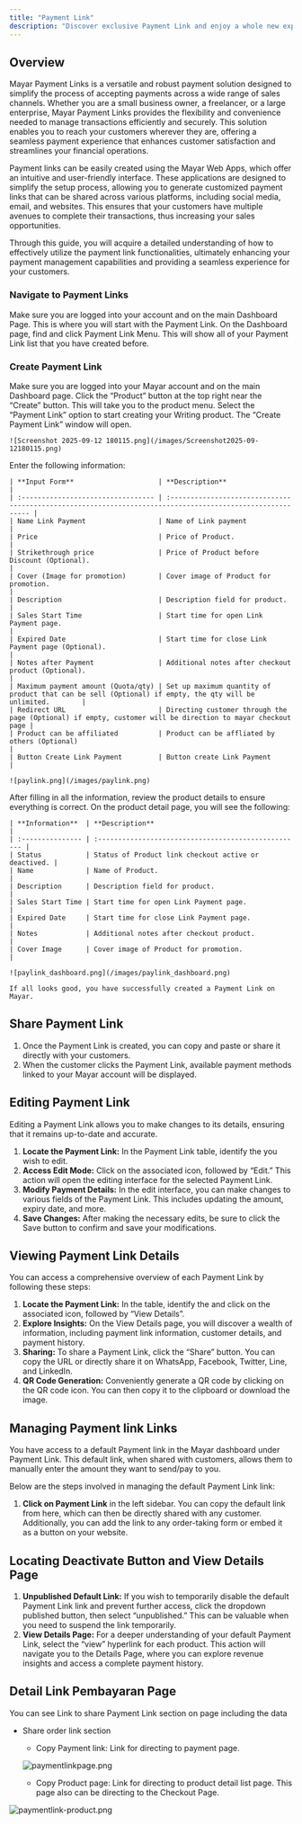 ```yaml
---
title: "Payment Link"
description: "Discover exclusive Payment Link and enjoy a whole new experience!"
---
```


## Overview

Mayar Payment Links is a versatile and robust payment solution designed to simplify the process of accepting payments across a wide range of sales channels. Whether you are a small business owner, a freelancer, or a large enterprise, Mayar Payment Links provides the flexibility and convenience needed to manage transactions efficiently and securely. This solution enables you to reach your customers wherever they are, offering a seamless payment experience that enhances customer satisfaction and streamlines your financial operations.

Payment links can be easily created using the Mayar Web Apps, which offer an intuitive and user-friendly interface. These applications are designed to simplify the setup process, allowing you to generate customized payment links that can be shared across various platforms, including social media, email, and websites. This ensures that your customers have multiple avenues to complete their transactions, thus increasing your sales opportunities.

Through this guide, you will acquire a detailed understanding of how to effectively utilize the payment link functionalities, ultimately enhancing your payment management capabilities and providing a seamless experience for your customers.

### Navigate to Payment Links

<Steps>
  <Step title="Log in to your Mayar Dashboard">
    Make sure you are logged into your account and on the main Dashboard Page. This is where you will start with the Payment Link.
  </Step>
  <Step title="From the Sidebar menu, click on Payment Link.">
    On the Dashboard page, find and click Payment Link Menu. This will show all of your Payment Link list that you have created before.
  </Step>
</Steps>

### Create Payment Link

<Steps>
  <Step title=" Go to Dashboard">
    Make sure you are logged into your Mayar account and on the main Dashboard page.
  </Step>
  <Step title="Access the Product Menu">
    Click the “Product” button at the top right near the “Create” button. This will take you to the product menu.
  </Step>
  <Step title="Choose Product Type">
    Select the “Payment Link” option to start creating your Writing product. The “Create Payment Link” window will open.

    ![Screenshot 2025-09-12 180115.png](/images/Screenshot2025-09-12180115.png)
  </Step>
  <Step title="Fill in Product Details">
    Enter the following information:

    | **Input Form**                     | **Description**                                                                                            |
    | :--------------------------------- | :--------------------------------------------------------------------------------------------------------- |
    | Name Link Payment                  | Name of Link payment                                                                                       |
    | Price                              | Price of Product.                                                                                          |
    | Strikethrough price                | Price of Product before Discount (Optional).                                                               |
    | Cover (Image for promotion)        | Cover image of Product for promotion.                                                                      |
    | Description                        | Description field for product.                                                                             |
    | Sales Start Time                   | Start time for open Link Payment page.                                                                     |
    | Expired Date                       | Start time for close Link Payment page (Optional).                                                         |
    | Notes after Payment                | Additional notes after checkout product (Optional).                                                        |
    | Maximum payment amount (Quota/qty) | Set up maximum quantity of product that can be sell (Optional) if empty, the qty will be unlimited.        |
    | Redirect URL                       | Directing customer through the page (Optional) if empty, customer will be direction to mayar checkout page |
    | Product can be affiliated          | Product can be affliated by others (Optional)                                                              |
    | Button Create Link Payment         | Button create Link Payment                                                                                 |

    ![paylink.png](/images/paylink.png)
  </Step>
  <Step title="Review and Finish">
    After filling in all the information, review the product details to ensure everything is correct. On the product detail page, you will see the following:

    | **Information**  | **Description**                                      |
    | :--------------- | :--------------------------------------------------- |
    | Status           | Status of Product link checkout active or deactived. |
    | Name             | Name of Product.                                     |
    | Description      | Description field for product.                       |
    | Sales Start Time | Start time for open Link Payment page.               |
    | Expired Date     | Start time for close Link Payment page.              |
    | Notes            | Additional notes after checkout product.             |
    | Cover Image      | Cover image of Product for promotion.                |

    ![paylink_dashboard.png](/images/paylink_dashboard.png)

    If all looks good, you have successfully created a Payment Link on Mayar.
  </Step>
</Steps>

## Share Payment Link

1. Once the Payment Link is created, you can copy and paste or share it directly with your customers.
2. When the customer clicks the Payment Link, available payment methods linked to your Mayar account will be displayed.

## Editing Payment Link

Editing a Payment Link allows you to make changes to its details, ensuring that it remains up-to-date and accurate.

1. **Locate the Payment Link:** In the Payment Link table, identify the you wish to edit.
2. **Access Edit Mode:** Click on the associated icon, followed by “Edit.” This action will open the editing interface for the selected Payment Link.
3. **Modify Payment Details:** In the edit interface, you can make changes to various fields of the Payment Link. This includes updating the amount, expiry date, and more.
4. **Save Changes:** After making the necessary edits, be sure to click the Save button to confirm and save your modifications.

## Viewing Payment Link Details

You can access a comprehensive overview of each Payment Link by following these steps:

1. **Locate the Payment Link:** In the table, identify the and click on the associated icon, followed by “View Details”.
2. **Explore Insights:** On the View Details page, you will discover a wealth of information, including payment link information, customer details, and payment history.
3. **Sharing:** To share a Payment Link, click the “Share” button. You can copy the URL or directly share it on WhatsApp, Facebook, Twitter, Line, and LinkedIn.
4. **QR Code Generation:** Conveniently generate a QR code by clicking on the QR code icon. You can then copy it to the clipboard or download the image.

## Managing Payment link Links

You have access to a default Payment link in the Mayar dashboard under Payment Link. This default link, when shared with customers, allows them to manually enter the amount they want to send/pay to you.

Below are the steps involved in managing the default Payment Link link:

1. **Click on Payment Link** in the left sidebar. You can copy the default link from here, which can then be directly shared with any customer. Additionally, you can add the link to any order-taking form or embed it as a button on your website.

## Locating Deactivate Button and View Details Page

1. **Unpublished Default Link:** If you wish to temporarily disable the default Payment Link link and prevent further access, click the dropdown published button, then select “unpublished.” This can be valuable when you need to suspend the link temporarily.
2. **View Details Page:** For a deeper understanding of your default Payment Link, select the “view” hyperlink for each product. This action will navigate you to the Details Page, where you can explore revenue insights and access a complete payment history.

## Detail Link Pembayaran Page

You can see Link to share Payment Link section on page including the data

- Share order link section
  - Copy Payment link: Link for directing to payment page.

  ![paymentlinkpage.png](/images/paymentlinkpage.png)
  - Copy Product page: Link for directing to product detail list page. This page also can be directing to the Checkout Page.

![paymentlink-product.png](/images/paymentlink-product.png)
